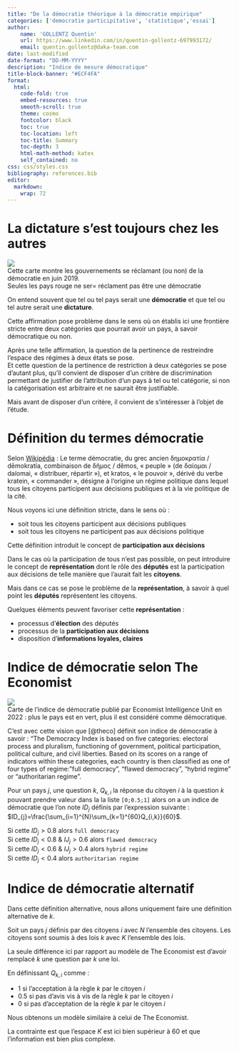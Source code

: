 ```yaml
---
title: "De la démocratie théorique à la démocratie empirique"
categories: ['democratie participitative', 'statistique','essai']
author:
    name: 'GOLLENTZ Quentin'
    url: https://www.linkedin.com/in/quentin-gollentz-697993172/
    email: quentin.gollentz@daka-team.com
date: last-modified
date-format: "DD-MM-YYYY"
description: "Indice de mesure démocratique"
title-block-banner: "#ECF4FA"
format: 
  html:
    code-fold: true
    embed-resources: true
    smooth-scroll: true
    theme: cosmo
    fontcolor: black
    toc: true
    toc-location: left
    toc-title: Summary
    toc-depth: 3
    html-math-method: katex
    self_contained: no
css: css/styles.css
bibliography: references.bib
editor: 
  markdown: 
    wrap: 72
---
```


#  La dictature s'est toujours chez les autres

![](img/democracy_claims.png)       
Cette carte montre les gouvernements se réclamant (ou non) de la démocratie en juin 2019.       
Seules les pays rouge ne ser= réclament pas être une démocratie

On entend souvent que tel ou tel pays serait une **démocratie** et que
tel ou tel autre serait une **dictature**.

Cette affirmation pose problème dans le sens où on établis ici une
frontière stricte entre deux catégories que pourrait avoir un pays, à
savoir démocratique ou non.

Après une telle affirmation, la question de la pertinence de restreindre
l'espace des régimes à deux états se pose.\
Et cette question de la pertinence de restriction à deux catégories se
pose d'autant plus, qu'il convient de disposer d'un critère de
discrimination permettant de justifier de l'attribution d'un pays à tel
ou tel catégorie, si non la catégorisation est arbitraire et ne saurait
être justifiable.

Mais avant de disposer d'un critère, il convient de s'intéresser à l'objet de l'étude.

#  Définition du termes démocratie

Selon [Wikipédia](https://fr.wikipedia.org/wiki/D%C3%A9mocratie) : Le
terme démocratie, du grec ancien δημοκρατία / dēmokratía, combinaison de
δῆμος / dêmos, « peuple » (de δαίομαι / daíomai, « distribuer, répartir
»), et kratos, « le pouvoir », dérivé du verbe kratein, « commander »,
désigne à l'origine un régime politique dans lequel tous les citoyens
participent aux décisions publiques et à la vie politique de la cité.

Nous voyons ici une définition stricte, dans le sens où :

-   soit tous les citoyens participent aux décisions publiques
-   soit tous les citoyens ne participent pas aux décisions politique

Cette définition introduit le concept de **participation aux décisions**

Dans le cas où la participation de tous n'est pas possible, on peut
introduire le concept de **représentation** dont le rôle des
**députés** est la participation aux décisions de telle manière que
l'aurait fait les **citoyens**.

Mais dans ce cas se pose le problème de la **représentation**, à savoir
à quel point les **députés** représentent les citoyens.

Quelques éléments peuvent favoriser cette **représentation** :        

-   processus d'**élection** des députés
-   processus de la **participation aux décisions** 
-   disposition d'**informations loyales, claires** 

#  Indice de démocratie selon The Economist

![](img/democracy_index_the.png)       
Carte de l'indice de démocratie publié par Economist Intelligence Unit en 2022 : plus le pays est en vert, plus il est considéré comme démocratique.

C'est avec cette vision que [@theco] définit son indice de démocratie à
savoir : "The Democracy Index is based on five categories: electoral
process and pluralism, functioning of government, political
participation, political culture, and civil liberties. Based on its
scores on a range of indicators within these categories, each country is
then classified as one of four types of regime: "full democracy",
"flawed democracy", "hybrid regime" or "authoritarian regime".

Pour un pays $j$, une question $k$, $Q_{k,i}$ la réponse du citoyen $i$ à la question $k$ pouvant prendre valeur dans la la liste `[0;0.5;1]`  alors on a un indice de démocratie que l'on note $ID_{j}$ définis par l'expression suivante : $ID_{j}=\frac{\sum_{i=1}^{N}\sum_{k=1}^{60}Q_{i,k}}{60}$.       
    
Si cette $ID_{j}>0.8$ alors `full democracy`      
Si cette $ID_{j}<0.8$ & $IJ_{j}>0.6$  alors `flawed democracy`        
Si cette $ID_{j}<0.6$ & $IJ_{j}>0.4$ alors `hybrid regime`        
Si cette $ID_{j}<0.4$ alors `authoritarian regime`

# Indice de démocratie alternatif

Dans cette définition alternative, nous allons uniquement faire une définition alternative de $k$.

Soit un pays $j$ définis par des citoyens $i$ avec $N$ l'ensemble des citoyens.
Les citoyens sont soumis à des lois $k$ avec $K$ l'ensemble des lois.
    
La seule différence ici par rapport au modèle de The Economist est d'avoir remplacé $k$ une question par $k$ une loi.        

En définissant $Q_{k,i}$ comme :        

-   $1$ si l'acceptation à la règle $k$ par le citoyen $i$
-   $0.5$ si pas d'avis vis à vis de la règle $k$ par le citoyen $i$
-   $0$ si pas d'acceptation de la règle $k$ par le citoyen $i$

Nous obtenons un modèle similaire à celui de The Economist.       
    
La contrainte est que l'espace $K$ est ici bien supérieur à 60 et que l'information est bien plus complexe.   

